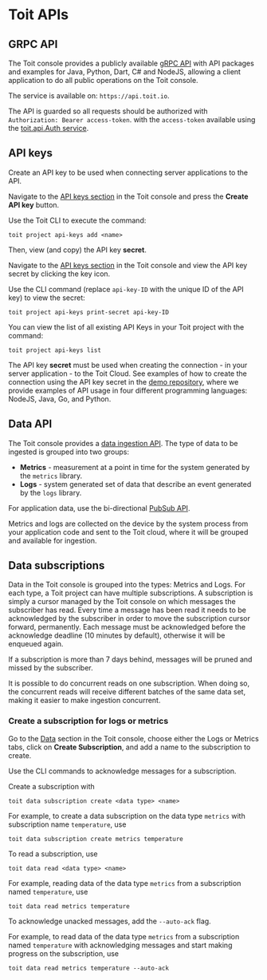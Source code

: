 # Toit APIs

## GRPC API

The Toit console provides a publicly available [gRPC API](https://github.com/toitware/api) with API packages and examples for Java, Python, Dart, C# and NodeJS, allowing a client application to do all public operations on the Toit console.

The service is available on: `https://api.toit.io`.

The API is guarded so all requests should be authorized with `Authorization: Bearer access-token`.
with the `access-token` available using the [toit.api.Auth service](https://github.com/toitware/api/blob/master/proto/toit/api/auth.proto).

## API keys

Create an API key to be used when connecting server applications to the API.

<Tabs>
<Tab label="Console">

Navigate to the [API keys section](https://console.toit.io/project/apikeys) in the Toit console and press the **Create API key** button.

</Tab>
<Tab label="CLI">

Use the Toit CLI to execute the command:

```shell
toit project api-keys add <name>
```

</Tab>
</Tabs>

Then, view (and copy) the API key **secret**.

<Tabs>
<Tab label="Console">

Navigate to the [API keys section](https://console.toit.io/project/apikeys) in the Toit console and view the API key secret by clicking the key icon.

</Tab>
<Tab label="CLI">

Use the CLI command (replace `api-key-ID` with the unique ID of the API key) to view the secret:

```shell
toit project api-keys print-secret api-key-ID
```

You can view the list of all existing API Keys in your Toit project with the command:

```shell
toit project api-keys list
```

</Tab>
</Tabs>

The API key **secret** must be used when creating the connection - in your server application -
to the Toit Cloud. See examples of how to create the connection using the API key secret in the [demo repository](https://github.com/toitware/demos/tree/master/api), where
we provide examples of API usage in four different programming languages: NodeJS, Java, Go, and Python.

## Data API

The Toit console provides a [data ingestion API](https://github.com/toitware/api/blob/master/proto/toit/api/data.proto).
The type of data to be ingested is grouped into two groups:

- **Metrics** - measurement at a point in time for the system generated by the `metrics` library.
- **Logs** - system generated set of data that describe an event generated by the `logs` library.

<Note type="warning">

For application data, use the bi-directional
[PubSub API](pubsub).

</Note>

Metrics and logs are collected on the device by the system process from your application code and sent to the Toit cloud,
where it will be grouped and available for ingestion.

## Data subscriptions

Data in the Toit console is grouped into the types: Metrics and Logs.
For each type, a Toit project can have multiple subscriptions.
A subscription is simply a cursor managed by the Toit console on which messages the subscriber has read.
Every time a message has been read it needs to be acknowledged by the subscriber in order to move the subscription cursor forward, permanently.
Each message must be acknowledged before the acknowledge deadline (10 minutes by default), otherwise it will be enqueued again.

<Note type="warning">

If a subscription is more than 7 days behind, messages will be pruned and missed by the subscriber.

</Note>

It is possible to do concurrent reads on one subscription.
When doing so, the concurrent reads will receive different batches of the same data set, making it easier to make ingestion concurrent.

### Create a subscription for logs or metrics

<Tabs>
<Tab label="Console">

Go to the [Data](https://console.toit.io/data) section in the Toit console, choose either the Logs or Metrics tabs, click on **Create Subscription**, and add a name to the subscription to create.

Use the CLI commands to acknowledge messages for a subscription.

</Tab>

<Tab label="CLI">
Create a subscription with

```shell
toit data subscription create <data type> <name>
```

For example, to create a data subscription on the data type `metrics` with subscription name `temperature`, use

```shell
toit data subscription create metrics temperature
```

To read a subscription, use

```shell
toit data read <data type> <name>
```

For example, reading data of the data type `metrics` from a subscription named `temperature`, use

```shell
toit data read metrics temperature
```

To acknowledge unacked messages, add the `--auto-ack` flag.

For example, to read data of the data type `metrics` from a subscription named `temperature` with acknowledging messages and start making progress on the subscription, use

```shell
toit data read metrics temperature --auto-ack
```

</Tab>
</Tabs>
